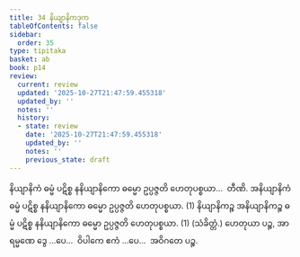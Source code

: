 ```yaml
---
title: 34 နိယျာနိကဒုက
tableOfContents: false
sidebar:
  order: 35
type: tipitaka
basket: ab
book: p14
review:
  current: review
  updated: '2025-10-27T21:47:59.455318'
  updated_by: ''
  notes: ''
  history:
  - state: review
    date: '2025-10-27T21:47:59.455318'
    updated_by: ''
    notes: ''
    previous_state: draft
---
```



<ReviewStatus review={frontmatter.review} showDetails={true} />

<HypothesisAnnotation frontmatter={frontmatter} />

<DynamicBreadcrumb />

<Division number="49" book="p14" e="ch" v="40" p="211">

<Paragraph number="157" book="p14">
နိယျာနိကံ ဓမ္မံ ပဋိစ္စ နနိယျာနိကော ဓမ္မော ဥပ္ပဇ္ဇတိ ဟေတုပစ္စယာ…  တီဏိ.
</Paragraph>

<Paragraph number="158" book="p14">
အနိယျာနိကံ ဓမ္မံ ပဋိစ္စ နနိယျာနိကော ဓမ္မော ဥပ္ပဇ္ဇတိ ဟေတုပစ္စယာ. (1)
</Paragraph>

<Paragraph number="159" book="p14">
နိယျာနိကဉ္စ အနိယျာနိကဉ္စ ဓမ္မံ ပဋိစ္စ နနိယျာနိကော ဓမ္မော ဥပ္ပဇ္ဇတိ ဟေတုပစ္စယာ. (1) (သံခိတ္တံ.)
</Paragraph>

<Paragraph number="160" book="p14">
ဟေတုယာ ပဉ္စ, အာရမ္မဏေ ဒွေ …ပေ…  ဝိပါကေ ဧကံ …ပေ…  အဝိဂတေ ပဉ္စ.
</Paragraph>
</Division>